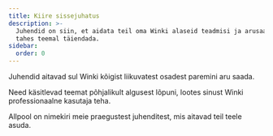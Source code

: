 ```yaml
---
title: Kiire sissejuhatus
description: >-
  Juhendid on siin, et aidata teil oma Winki alaseid teadmisi ja arusaamu mis
  tahes teemal täiendada.
sidebar:
  order: 0
---
```


Juhendid aitavad sul Winki kõigist liikuvatest osadest paremini aru saada.

Need käsitlevad teemat põhjalikult algusest lõpuni, lootes sinust Winki professionaalne kasutaja teha.

Allpool on nimekiri meie praegustest juhenditest, mis aitavad teil teele asuda.

<LinkCard title="Avasta suurepäraseid pakkumisi" description="The guide gives you some tips on how to search for things to sell on Wink." href="/guides/discover-great-deals/" />


<LinkCard title="Nupp BRONEERI KOHE" description="This guide steps hotels through how to do the simplest integration with Wink with a 'Book Now' button." href="/guides/the-book-now-button/" />


<LinkCard title="Arusaam algajatele" description="This guides shows you how to use analytics effectively from the perspective of a supplier and an affiliate." href="/guides/insight-for-dummies/" />


<LinkCard title="TripPayga integreerimine" description="The guide gives you step-by-step instructions on how to do a full integration with TripPay as a travel company wishing to outsource the payment process." href="/guides/integrating-with-trip-pay/" />

